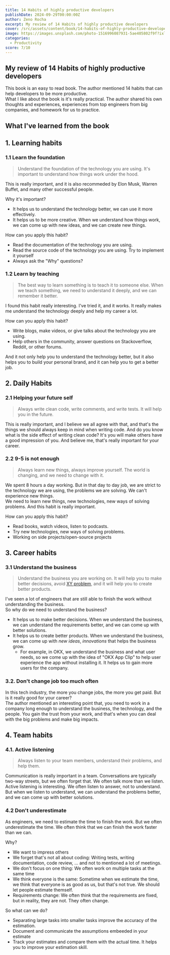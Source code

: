 ```yaml
---
title: 14 Habits of highly productive developers
publishDate: 2024-09-29T00:00:00Z
author: Zeno Rocha
excerpt: My review of 14 Habits of highly productive developers
cover: /src/assets/content/book/14-habits-of-highly-productive-developers.jpg
image: https://images.unsplash.com/photo-1516996087931-5ae405802f9f?ixlib=rb-4.0.3&ixid=M3wxMjA3fDB8MHxwaG90by1wYWdlfHx8fGVufDB8fHx8fA%3D%3D&auto=format&fit=crop&w=2070&q=80
categories: 
  - Productivity
score: 7/10
---
```


## My review of 14 Habits of highly productive developers

This book is an easy to read book. The author mentioned 14 habits that can help developers to be more productive.   
What I like about the book is it's really practical. The author shared his own thoughts and experiences, experiences from top engineers from big companies, and homework for us to practice.   

## What I've learned from the book

## 1. Learning habits

### 1.1 Learn the foundation

> Understand the foundation of the technology you are using. It's important to understand how things work under the hood.

This is really important, and it is also recommeded by Elon Musk, Warren Buffet, and many other successful people.   

Why it's important?

- It helps us to understand the technology better, we can use it more effectively.
- It helps us to be more creative. When we understand how things work, we can come up with new ideas, and we can create new things.

How can you apply this habit?

- Read the documentation of the technology you are using.
- Read the source code of the technology you are using. Try to implement it yourself
- Always ask the "Why" questions?

### 1.2 Learn by teaching

>  The best way to learn something is to teach it to someone else. When we teach something, we need to understand it deeply, and we can remember it better.

I found this habit really interesting. I've tried it, and it works. It really makes me understand the technology deeply and help my career a lot.

How can you apply this habit?

- Write blogs, make videos, or give talks about the technology you are using.
- Help others in the community, answer questions on Stackoverflow, Reddit, or other forums.

And it not only help you to understand the technology better, but it also helps you to build your personal brand, and it can help you to get a better job.

## 2. Daily Habits

### 2.1 Helping your future self

> Always write clean code, write comments, and write tests. It will help you in the future.

This is really important, and I believe we all agree with that, and that's the things we should always keep in mind when writing code. 
And do you know what is the side effect of writing clean code? It's you will make others have a good impression of you. And believe me, that's really important for your career.

### 2.2 9-5 is not enough

> Always learn new things, always improve yourself. The world is changing, and we need to change with it.

We spent 8 hours a day working. But in that day to day job, we are strict to the technology we are using, the problems we are solving. We can't experience new things.      
We need to learn new things, new technologies, new ways of solving problems. And this habit is really important.

How can you apply this habit?

- Read books, watch videos, listen to podcasts.
- Try new technologies, new ways of solving problems.
- Working on side projects/open-source projects

## 3. Career habits

### 3.1 Understand the business

> Understand the business you are working on. It will help you to make better decisions, avoid [XY problem](https://xyproblem.info/), and it will help you to create better products.

I've seen a lot of engineers that are still able to finish the work without understanding the business.    
So why do we need to understand the business? 

- It helps us to make better decisions. When we understand the business, we can understand the requirements better, and we can come up with better solutions.
- It helps us to create better products. When we understand the business, we can come up with *new ideas*, *innovations* that helps the business grow.
  + For example, in OKX, we understand the business and what user needs, so we come up with the idea of "OKX App Clip" to help user experience the app without installing it. It helps us to gain more users for the company.

### 3.2. Don't change job too much often

In this tech industry, the more you change jobs, the more you get paid. But is it really good for your career?   
The author mentioned an interesting point that, you need to work in a company long enough to understand the business, the technology, and the people. You gain the trust from your work, and that's when you can deal with the big problems and make big impacts.   

## 4. Team habits

### 4.1. Active listening

> Always listen to your team members, understand their problems, and help them.

Communication is really important in a team. Conversations are typically two-way streets, but we often forget that. We often talk more than we listen.
Active listening is interesting. We often listen to answer, not to understand. But when we listen to understand, we can understand the problems better, and we can come up with better solutions.   

### 4.2 Don't underestimate 
As engineers, we need to estimate the time to finish the work. But we often underestimate the time. We often think that we can finish the work faster than we can.

Why?   

- We want to impress others
- We forget that's not all about coding: Writing tests, writing documentation, code review, ... and not to mentioned a lot of meetings.
- We don't focus on one thing: We often work on multiple tasks at the same time
- We think everyone is the same: Sometime when we estimate the time, we think that everyone is as good as us, but that's not true. We should let people estimate themself.
- Requirements change: We often think that the requirements are fixed, but in reality, they are not. They often change.

So what can we do?

- Separating large tasks into smaller tasks improve the accuracy of the estimation.
- Document and communicate the assumptions embeeded in your estimate
- Track your estimates and compare them with the actual time. It helps you to improve your estimation skill.